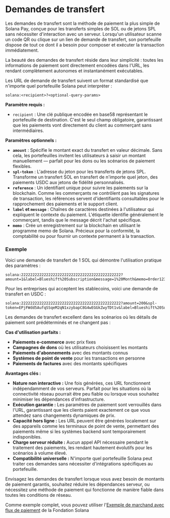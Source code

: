 
# Demandes de transfert

Les demandes de transfert sont la méthode de paiement la plus simple de Solana Pay, conçue pour les transferts simples de SOL ou de jetons SPL sans nécessiter d'interaction avec un serveur. Lorsqu'un utilisateur scanne un code QR ou clique sur un lien de demande de transfert, son portefeuille dispose de tout ce dont il a besoin pour composer et exécuter la transaction immédiatement.

La beauté des demandes de transfert réside dans leur simplicité : toutes les informations de paiement sont directement encodées dans l'URL, les rendant complètement autonomes et instantanément exécutables.

<ArticleSection name="Structure d'URL et paramètres" id="url-structure" level="h2" />

Les URL de demande de transfert suivent un format standardisé que n'importe quel portefeuille Solana peut interpréter :

```
solana:<recipient>?<optional-query-params>
```

**Paramètre requis :**
- `recipient` : Une clé publique encodée en base58 représentant le portefeuille de destination. C'est le seul champ obligatoire, garantissant que les paiements vont directement du client au commerçant sans intermédiaires.

**Paramètres optionnels :**
- **`amount`** : Spécifie le montant exact du transfert en valeur décimale. Sans cela, les portefeuilles invitent les utilisateurs à saisir un montant manuellement — parfait pour les dons ou les scénarios de paiement flexibles.
- **`spl-token`** : L'adresse du jeton pour les transferts de jetons SPL. Transforme un transfert SOL en transfert de n'importe quel jeton, des paiements USDC aux jetons de fidélité personnalisés.
- **`reference`** : Un identifiant unique pour suivre les paiements sur la blockchain. Comme les commerçants ne contrôlent pas les signatures de transaction, les références servent d'identifiants consultables pour le rapprochement des paiements et le support client.
- **`label` et `message`** : Chaînes de caractères destinées à l'utilisateur qui expliquent le contexte du paiement. L'étiquette identifie généralement le commerçant, tandis que le message décrit l'achat spécifique.
- **`memo`** : Crée un enregistrement sur la blockchain en utilisant le programme memo de Solana. Précieux pour la conformité, la comptabilité ou pour fournir un contexte permanent à la transaction.

### Exemple 

Voici une demande de transfert de 1 SOL qui démontre l'utilisation pratique des paramètres :

```
solana:22222222222222222222222222222222222222222222?amount=1&label=Blueshift%20Subscription&message=1%20Month&memo=Order12345&reference=abc123def456
```

Pour les entreprises qui acceptent les stablecoins, voici une demande de transfert en USDC :

```
solana:22222222222222222222222222222222222222222222?amount=200&spl-token=EPjFWdd5AufqSSqeM2qN1xzybapC8G4wEGGkZwyTDt1v&label=Blueshift%20Subscription&message=1%20Month&memo=Order12345&reference=abc123def456
```

<ArticleSection name="Quand utiliser les demandes de transfert" id="when-to-use" level="h2" />

Les demandes de transfert excellent dans les scénarios où les détails de paiement sont prédéterminés et ne changent pas :

**Cas d'utilisation parfaits :**
- **Paiements e-commerce** avec prix fixes
- **Campagnes de dons** où les utilisateurs choisissent les montants
- **Paiements d'abonnements** avec des montants connus
- **Systèmes de point de vente** pour les transactions en personne
- **Paiements de factures** avec des montants spécifiques

**Avantages clés :**
- **Nature non interactive :** Une fois générées, ces URL fonctionnent indépendamment de vos serveurs. Parfait pour les situations où la connectivité réseau pourrait être peu fiable ou lorsque vous souhaitez minimiser les dépendances d'infrastructure.
- **Exécution garantie :** Les paramètres de paiement sont verrouillés dans l'URL, garantissant que les clients paient exactement ce que vous attendez sans changements dynamiques de prix.
- **Capacité hors ligne :** Les URL peuvent être générées localement sur des appareils comme les terminaux de point de vente, permettant des paiements même si les systèmes backend sont temporairement indisponibles.
- **Charge serveur réduite :** Aucun appel API nécessaire pendant le traitement des paiements, les rendant hautement évolutifs pour les scénarios à volume élevé.
- **Compatibilité universelle :** N'importe quel portefeuille Solana peut traiter ces demandes sans nécessiter d'intégrations spécifiques au portefeuille.

Envisagez les demandes de transfert lorsque vous avez besoin de montants de paiement garantis, souhaitez réduire les dépendances serveur, ou nécessitez une méthode de paiement qui fonctionne de manière fiable dans toutes les conditions de réseau.

<ArticleSection name="Exemple" id="example" level="h2" />

Comme exemple complet, vous pouvez utiliser l'[Exemple de marchand avec flux de paiement](https://github.com/solana-foundation/solana-pay/blob/master/core/example/payment-flow-merchant/main.ts) de la Fondation Solana
